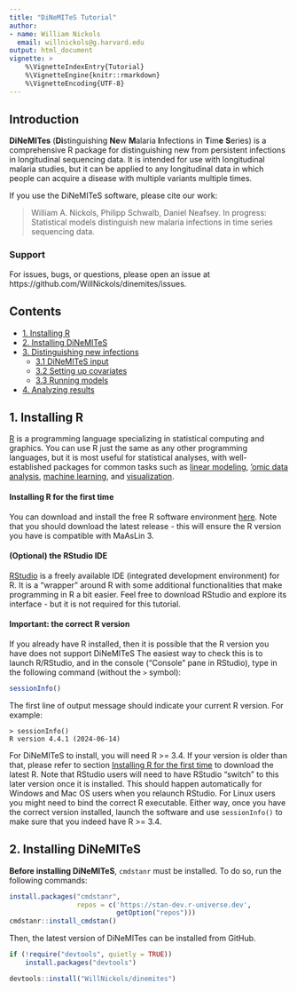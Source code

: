 ```yaml
---
title: "DiNeMITeS Tutorial"
author:
- name: William Nickols
  email: willnickols@g.harvard.edu
output: html_document
vignette: >
    %\VignetteIndexEntry{Tutorial}
    %\VignetteEngine{knitr::rmarkdown}
    %\VignetteEncoding{UTF-8}
---
```


## Introduction ##

**DiNeMITes** (**Di**stinguishing **Ne**w **M**alaria **I**nfections in 
**T**im**e** **S**eries) is a comprehensive R package for distinguishing
new from persistent infections in longitudinal sequencing data. It is intended
for use with longitudinal malaria studies, but it can be applied to any 
longitudinal data in which people can acquire a disease with multiple variants
multiple times.

If you use the DiNeMITeS software, please cite our work:

> William A. Nickols, Philipp Schwalb, Daniel Neafsey. In progress:
Statistical models distinguish new malaria infections in time series sequencing
data.

### Support ###
For issues, bugs, or questions, please open an issue at 
https://github.com/WillNickols/dinemites/issues.

## Contents
* [1. Installing R](#installing-r)
* [2. Installing DiNeMITeS](#installing-dinemites)
* [3. Distinguishing new infections](#distinguishing-new-infections)
    * [3.1 DiNeMITeS input](#dinemites-input)
    * [3.2 Setting up covariates](#setting-up-covariates)
    * [3.3 Running models](#running-models)
* [4. Analyzing results](#analyzing-results)

## 1. Installing R {#installing-r}

[R](https://www.r-project.org/) is a programming language specializing
in statistical computing and graphics. You can use R just the same as
any other programming languages, but it is most useful for statistical
analyses, with well-established packages for common tasks such as
[linear
modeling](https://cran.r-project.org/web/packages/lme4/index.html),
['omic data analysis](https://bioconductor.org/), [machine
learning](http://topepo.github.io/caret/index.html), and
[visualization](https://ggplot2.tidyverse.org/).

#### Installing R for the first time

You can download and install the free R software environment
[here](https://cloud.r-project.org/). Note that you should download the
latest release - this will ensure the R version you have is compatible
with MaAsLin 3.

#### (Optional) the RStudio IDE

[RStudio](https://rstudio.com/products/rstudio/) is a freely available
IDE (integrated development environment) for R. It is a "wrapper" around
R with some additional functionalities that make programming in R a bit
easier. Feel free to download RStudio and explore its interface - but it
is not required for this tutorial.

#### Important: the correct R version

If you already have R installed, then it is possible that the R version
you have does not support DiNeMITeS The easiest way to check this is to
launch R/RStudio, and in the console ("Console" pane in RStudio), type
in the following command (without the `>` symbol):

```R
sessionInfo()
```

The first line of output message should indicate your current R version.
For example:

```
> sessionInfo()
R version 4.4.1 (2024-06-14)
```

For DiNeMITeS to install, you will need R >= 3.4. If your version is
older than that, please refer to section [Installing R for the first
time](#installing-r-for-the-first-time) to download the latest R. Note
that RStudio users will need to have RStudio "switch" to this later
version once it is installed. This should happen automatically for
Windows and Mac OS users when you relaunch RStudio. For Linux users you
might need to bind the correct R executable.
Either way, once you have the correct version installed, launch the
software and use `sessionInfo()` to make sure that you indeed have R >=
3.4.

## 2. Installing DiNeMITeS {#installing-dinemites}

**Before installing DiNeMITeS**, `cmdstanr` must be installed. To do so, run 
the following commands:
```r
install.packages("cmdstanr", 
                 repos = c('https://stan-dev.r-universe.dev', 
                           getOption("repos")))
cmdstanr::install_cmdstan()
```

Then, the latest version of DiNeMITes can be installed from GitHub.
```r
if (!require("devtools", quietly = TRUE))
    install.packages("devtools")

devtools::install("WillNickols/dinemites")
```

